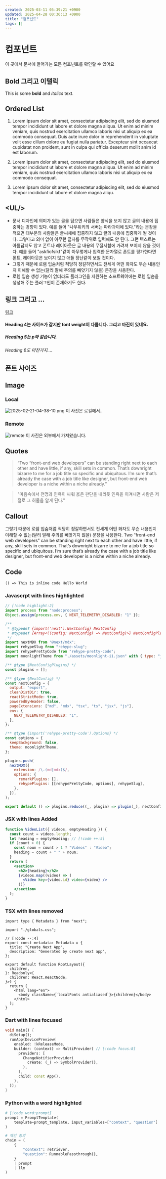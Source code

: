 ```yaml
---
created: 2025-03-11 05:39:21 +0900
updated: 2025-04-28 00:36:13 +0900
title: "컴포넌트"
tags: []
---
```



# 컴포넌트

이 곳에서 문서에 들어가는 모든 컴포넌트를 확인할 수 있어요

## Bold 그리고 이탤릭

This is some **bold** and _italics_ text.

## Ordered List

1. Lorem ipsum dolor sit amet, consectetur adipiscing elit, sed do eiusmod tempor incididunt ut labore et dolore magna aliqua. Ut enim ad minim veniam, quis nostrud exercitation ullamco laboris nisi ut aliquip ex ea commodo consequat. Duis aute irure dolor in reprehenderit in voluptate velit esse cillum dolore eu fugiat nulla pariatur. Excepteur sint occaecat cupidatat non proident, sunt in culpa qui officia deserunt mollit anim id est laborum.

2. Lorem ipsum dolor sit amet, consectetur adipiscing elit, sed do eiusmod tempor incididunt ut labore et dolore magna aliqua. Ut enim ad minim veniam, quis nostrud exercitation ullamco laboris nisi ut aliquip ex ea commodo consequat.

3. Lorem ipsum dolor sit amet, consectetur adipiscing elit, sed do eiusmod tempor incididunt ut labore et dolore magna aliqu.

## \<UL/\>

- 문서 디자인에 의미가 있는 글을 담으면 사람들은 양식을 보지 않고 글의 내용에 집중하는 경향이 있다. 예를 들어 "나무위키의 서버는 파라과이에 있다."라는 문장을 적으면 대부분의 사람들은 글씨체에 집중하지 않고 글의 내용에 집중하게 될 것이다. 그렇다고 의미 없이 아무런 글자를 무작위로 입력해도 안 된다. 그런 텍스트는 아름답지도 않고 폰트나 레이아웃은 글 내용의 무질서함에 가려져 보이지 않을 것이다. 예를 들어 "askfiofsikf"같이 아무렇게나 입력한 문자열로 폰트를 평가한다면 폰트, 레이아웃은 보이지 않고 애들 장난같이 보일 것이다.
- 그렇기 때문에 로렘 입숨처럼 적당히 정갈하면서도 전세계 어떤 화자도 무슨 내용인지 이해할 수 없는(달리 말해 주의를 빼앗기지 않을) 문장을 사용한다.
- 로렘 입숨 생성 기능이 없더라도 플러그인을 지원하는 소프트웨어에는 로렘 입숨을 생성해 주는 플러그인이 존재하기도 한다.

## 링크 그리고 ...

[링크](https://arc.net/l/quote/egqpcpjl)

#### Heading 4는 사이즈가 같지만 font weight이 다릅니다. 그리고 마진이 있네요.

##### Heading 5는 p와 같습니다.

###### Heading 6도 마찬가지....

## 폰트 사이즈

<Fonts />

## Image

### Local

![2025-02-21-04-38-10.png](assets/2025-02-21-04-38-10.png)
이 사진은 로컬에서..

### Remote

![remote](https://images.unsplash.com/photo-1557683316-973673baf926?q=80&w=2629&auto=format&fit=crop&ixlib=rb-4.0.3&ixid=M3wxMjA3fDB8MHxwaG90by1wYWdlfHx8fGVufDB8fHx8fA%3D%3D)
이 사진은 외부에서 가져왔습니다.

## Quotes

<Blockquote from="Jhon Doe">
  “Two “front-end web developers” can be standing right next to each other and
  have little, if any, skill sets in common. That’s downright bizarre to me for
  a job title so specific and ubiquitous. I’m sure that’s already the case with
  a job title like designer, but front-end web developer is a niche within a
  niche already.”
</Blockquote>

<Blockquote from="다산 정약용">
  "마음속에서 천명과 인욕이 싸워 옳은 판단을 내리듯 인욕을 이겨내면 사람은
  저절로 그 허물을 알게 된다."
</Blockquote>

## Callout

<Callout title="NOTE TITLE HERE">
  그렇기 때문에 로렘 입숨처럼 적당히 정갈하면서도 전세계 어떤 화자도 무슨
  내용인지 이해할 수 없는(달리 말해 주의를 빼앗기지 않을) 문장을 사용한다.
</Callout>

<Callout title="NOTE">
  Two “front-end web developers” can be standing right next to each other and
  have little, if any, skill sets in common. That’s downright bizarre to me for
  a job title so specific and ubiquitous. I’m sure that’s already the case with
  a job title like designer, but front-end web developer is a niche within a
  niche already.
</Callout>

## Code

`() => This is inline code Hello World`

### Javascrpt with lines highlighted

```js title="hello"
// [!code highlight:2]
import process from "node:process";
Object.assign(process.env, { NEXT_TELEMETRY_DISABLED: "1" });

/**
 * @typedef {import('next').NextConfig} NextConfig
 * @typedef {Array<((config: NextConfig) => NextConfig)>} NextConfigPlugins
 */
import nextMDX from "@next/mdx";
import rehypeSlug from "rehype-slug";
import rehypePrettyCode from "rehype-pretty-code";
import moonlightTheme from "./assets/moonlight-ii.json" with { type: "json" }; // [!code highlight]

/** @type {NextConfigPlugins} */
const plugins = [];

/** @type {NextConfig} */
const nextConfig = {
  output: "export",
  cleanDistDir: true,
  reactStrictMode: true,
  poweredByHeader: false,
  pageExtensions: ["md", "mdx", "tsx", "ts", "jsx", "js"],
  env: {
    NEXT_TELEMETRY_DISABLED: "1",
  },
};

/** @type {import('rehype-pretty-code').Options} */
const options = {
  keepBackground: false,
  theme: moonlightTheme,
};

plugins.push(
  nextMDX({
    extension: /\.(md|mdx)$/,
    options: {
      remarkPlugins: [],
      rehypePlugins: [[rehypePrettyCode, options], rehypeSlug],
    },
  }),
);

export default () => plugins.reduce((_, plugin) => plugin(_), nextConfig);
```

### JSX with lines Added

```jsx caption="이건 참고하지 마세요"
function VideoList({ videos, emptyHeading }) {
  const count = videos.length;
  let heading = emptyHeading; // [!code ++:5]
  if (count > 0) {
    const noun = count > 1 ? "Videos" : "Video";
    heading = count + " " + noun;
  }
  return (
    <section>
      <h2>{heading}</h2>
      {videos.map((video) => (
        <Video key={video.id} video={video} />
      ))}
    </section>
  );
}
```

### TSX with lines removed

```tsx
import type { Metadata } from "next";

import "./globals.css";

// [!code --:4]
export const metadata: Metadata = {
  title: "Create Next App",
  description: "Generated by create next app",
};

export default function RootLayout({
  children,
}: Readonly<{
  children: React.ReactNode;
}>) {
  return (
    <html lang="en">
      <body className={`localFonts antialiased`}>{children}</body>
    </html>
  );
}
```

### Dart with lines focused

```dart
void main() {
  diSetup();
  runApp(DevicePreview(
    enabled: !kReleaseMode,
    builder: (context) => MultiProvider( // [!code focus:8]
      providers: [
        ChangeNotifierProvider(
          create: (_) => SymbolProvider(),
        ),
      ],
      child: const App(),
    ),
  ));
}
```

### Python with a word highlighted

```python
# [!code word:prompt]
prompt = PromptTemplate(
    template=prompt_template, input_variables=["context", "question"]
)

# 체인 정의
chain = (
    {
        "context": retriever,
        "question": RunnablePassthrough(),
    }
    | prompt
    | llm
)
```

